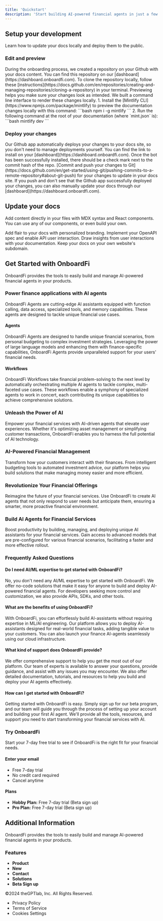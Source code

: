 ```yaml
---
title: 'Quickstart'
description: 'Start building AI-powered financial agents in just a few minutes'
---
```


## Setup your development

Learn how to update your docs locally and deploy them to the public.

### Edit and preview

<AccordionGroup>
  <Accordion icon="github" title="Clone your docs locally">
    During the onboarding process, we created a repository on your Github with your docs content. You can find this repository on our [dashboard](https://dashboard.onboardfi.com). To clone the repository locally, follow these [instructions](https://docs.github.com/en/repositories/creating-and-managing-repositories/cloning-a-repository) in your terminal.
  </Accordion>
  <Accordion icon="rectangle-terminal" title="Preview changes">
    Previewing helps you make sure your changes look as intended. We built a command line interface to render these changes locally.
    1. Install the [Mintlify CLI](https://www.npmjs.com/package/mintlify) to preview the documentation changes locally with this command:
    ```bash
    npm i -g mintlify
    ```
    2. Run the following command at the root of your documentation (where `mint.json` is):
    ```bash
    mintlify dev
    ```
  </Accordion>
</AccordionGroup>

### Deploy your changes

<AccordionGroup>
  <Accordion icon="message-bot" title="Install our Github app">
    Our Github app automatically deploys your changes to your docs site, so you don't need to manage deployments yourself. You can find the link to install on your [dashboard](https://dashboard.onboardfi.com). Once the bot has been successfully installed, there should be a check mark next to the commit hash of the repo.
  </Accordion>
  <Accordion icon="rocket" title="Push your changes">
    [Commit and push your changes to Git](https://docs.github.com/en/get-started/using-git/pushing-commits-to-a-remote-repository#about-git-push) for your changes to update in your docs site. If you push and don't see that the Github app successfully deployed your changes, you can also manually update your docs through our [dashboard](https://dashboard.onboardfi.com).
  </Accordion>
</AccordionGroup>

## Update your docs

Add content directly in your files with MDX syntax and React components. You can use any of our components, or even build your own.

<CardGroup>
  <Card title="Style Your Docs" icon="paintbrush" href="/settings/global">
    Add flair to your docs with personalized branding.
  </Card>
  <Card title="Add API Endpoints" icon="square-code" href="/api-playground/configuration">
    Implement your OpenAPI spec and enable API user interaction.
  </Card>
  <Card title="Integrate Analytics" icon="chart-mixed" href="/analytics/supported-integrations">
    Draw insights from user interactions with your documentation.
  </Card>
  <Card title="Host on a Custom Domain" icon="browser" href="/settings/custom-domain/subdomain">
    Keep your docs on your own website's subdomain.
  </Card>
</CardGroup>

## Get Started with OnboardFi

OnboardFi provides the tools to easily build and manage AI-powered financial agents in your products.

### Power finance applications with AI agents

OnboardFi Agents are cutting-edge AI assistants equipped with function calling, data access, specialized tools, and memory capabilities. These agents are designed to tackle unique financial use cases.

#### Agents

OnboardFi Agents are designed to handle unique financial scenarios, from personal budgeting to complex investment strategies. Leveraging the power of large language models and enhancing them with finance-specific capabilities, OnboardFi Agents provide unparalleled support for your users' financial needs.

#### Workflows

OnboardFi Workflows take financial problem-solving to the next level by automatically orchestrating multiple AI agents to tackle complex, multi-faceted use cases. These workflows enable a symphony of specialized agents to work in concert, each contributing its unique capabilities to achieve comprehensive solutions.

### Unleash the Power of AI

Empower your financial services with AI-driven agents that elevate user experiences. Whether it's optimizing asset management or simplifying customer transactions, OnboardFi enables you to harness the full potential of AI technology.

### AI-Powered Financial Management

Transform how your customers interact with their finances. From intelligent budgeting tools to automated investment advice, our platform helps you build solutions that make managing money easier and more efficient.

### Revolutionize Your Financial Offerings

Reimagine the future of your financial services. Use OnboardFi to create AI agents that not only respond to user needs but anticipate them, ensuring a smarter, more proactive financial environment.

### Build AI Agents for Financial Services

Boost productivity by building, managing, and deploying unique AI assistants for your financial services. Gain access to advanced models that are pre-configured for various financial scenarios, facilitating a faster and more effective rollout.

### Frequently Asked Questions

#### Do I need AI/ML expertise to get started with OnboardFi?

No, you don't need any AI/ML expertise to get started with OnboardFi. We offer no-code solutions that make it easy for anyone to build and deploy AI-powered financial agents. For developers seeking more control and customization, we also provide APIs, SDKs, and other tools.

#### What are the benefits of using OnboardFi?

With OnboardFi, you can effortlessly build AI-assistants without requiring expertise in ML/AI engineering. Our platform allows you to deploy AI-assistants designed for real-world financial tasks, adding tangible value to your customers. You can also launch your finance AI-agents seamlessly using our cloud infrastructure.

#### What kind of support does OnboardFi provide?

We offer comprehensive support to help you get the most out of our platform. Our team of experts is available to answer your questions, provide guidance, and assist with any issues you may encounter. We also offer detailed documentation, tutorials, and resources to help you build and deploy your AI agents effectively.

#### How can I get started with OnboardFi?

Getting started with OnboardFi is easy. Simply sign up for our beta program, and our team will guide you through the process of setting up your account and building your first AI agent. We'll provide all the tools, resources, and support you need to start transforming your financial services with AI.

### Try OnboardFi

Start your 7-day free trial to see if OnboardFi is the right fit for your financial needs.

#### Enter your email
- Free 7-day trial
- No credit card required
- Cancel anytime

#### Plans
- **Hobby Plan:** Free 7-day trial (Beta sign up)
- **Pro Plan:** Free 7-day trial (Beta sign up)

## Additional Information

OnboardFi provides the tools to easily build and manage AI-powered financial agents in your products.

### Features
- **Product**
- **New**
- **Contact**
- **Solutions**
- **Beta Sign up**

©2024 theGPTlab, Inc. All Rights Reserved.

- Privacy Policy
- Terms of Service
- Cookies Settings